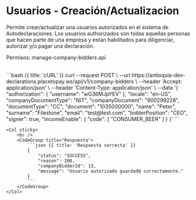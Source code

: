 
# Usuarios - Creación/Actualizacion

Permite crear/actualizar una usuarios autorizados en el sistema de Autodeclaraciones. Los usuarios authorizados son todas aquellas personas que hacen parte de una empresa y estan habilitados para diligenciar, autorizar y/o pagar una declaración.

Permisos: manage-company-bidders.api

<Row>
    <Col>
        <ApiReader
            path="/api/v1/company-bidders"
            method="POST"
            api={props.refs}
        />
    </Col>
    <Col sticky>
        <br />
        <CodeGroup title="Solicitud" tag="POST" label="/v1/company-bidders">
            ```bash {{ title: 'cURL' }}
            curl --request POST \
            --url https://antioquia-dev-declarations.placetopay.ws/api/v1/company-bidders \
            --header 'Accept: application/json' \
            --header 'Content-Type: application/json' \
            --data '{
                "authorization": {
                    "username": "wG36MJpYEV"
                },
                "locale": "en-US",
                "companyDocumentType": "NIT",
                "companyDocument": "900299228",
                "documentType": "CC",
                "document": "1035000000",
                "name": "Peter",
                "surname": "Filestone",
                "email": "test@test.com",
                "bidderPosition": "CEO",
                "signer": true,
                "incomeEnable": {
                    "code": [
                        "CONSUMER_BEER"
                    ]
                }
            }'
            ```
        </CodeGroup>
    </Col>
</Row>

<Row>
    <Col>
        <ApiReader
            path="/api/v1/company-bidders"
            method="post"
            type="response"
            api={props.refs}
        />
    </Col>

    <Col sticky>
        <br />
        <CodeGroup title="Respuesta">
            ```json {{ title: 'Respuesta correcta' }}
            {
                "status": "SUCCESS",
                "reason": 200,
                "companyBidderId": 13,
                "message": "Usuario autorizado guardad@ correctamente."
            }
            ```
        </CodeGroup>
    </Col>
</Row>
